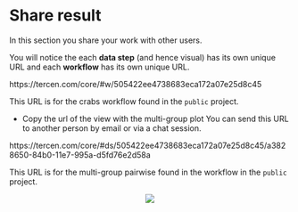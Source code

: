 # Share result
In this section you share your work with other users. 

You will notice the each __data step__ (and hence visual) has its own unique URL and each __workflow__ has its own unique URL.
 
 https://tercen.com/core/#w/505422ee4738683eca172a07e25d8c45

This URL is for the crabs workflow found in the `public` project.
 
* Copy the url of the view with the multi-group plot
You can send this URL to another person by email or via a chat session.

 https://tercen.com/core/#ds/505422ee4738683eca172a07e25d8c45/a3828650-84b0-11e7-995a-d5fd76e2d58a


This URL is for the multi-group pairwise found in the workflow in the ``public`` project.


<center>![](images/share.png)</center>



